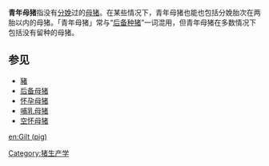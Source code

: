 {{multiple issues|
{{expand|time=2018-11-15T03:06:42+00:00}}
{{expert|time=2018-11-15T03:06:42+00:00}}
{{unreferenced|time=2018-11-15T03:06:42+00:00}}
}}
'''青年母猪'''指没有[[分娩|分娩]]过的[[母猪|母猪]]。在某些情况下，青年母猪也能也包括分娩胎次在两胎以内的母猪。「青年母猪」常与“[[后备种猪|后备种猪]]”一词混用，但青年母猪在多数情况下包括没有留种的母猪。

==参见==
* [[豬|豬]]
* [[后备母猪|后备母猪]]
* [[怀孕母猪|怀孕母猪]]
* [[哺乳母猪|哺乳母猪]]
* [[空怀母猪|空怀母猪]]

{{developmental-biology-stub}}

[[Category:猪生产学|Category:猪生产学]]

[[en:Gilt_(pig)|en:Gilt (pig)]]